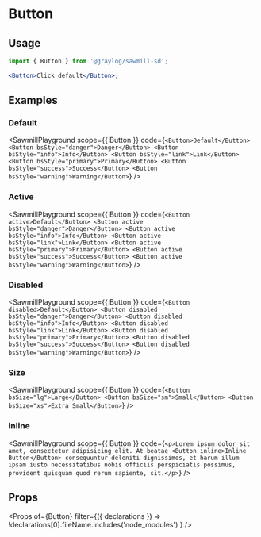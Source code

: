 
# Button

<Description of={Button} />

## Usage

```jsx
import { Button } from '@graylog/sawmill-sd';

<Button>Click default</Button>;
```

## Examples
### Default
<SawmillPlayground
  scope={{ Button }}
  code={`
<Button>Default</Button>
<Button bsStyle="danger">Danger</Button>
<Button bsStyle="info">Info</Button>
<Button bsStyle="link">Link</Button>
<Button bsStyle="primary">Primary</Button>
<Button bsStyle="success">Success</Button>
<Button bsStyle="warning">Warning</Button>
`}
/>

### Active
<SawmillPlayground
  scope={{ Button }}
  code={`
<Button active>Default</Button>
<Button active bsStyle="danger">Danger</Button>
<Button active bsStyle="info">Info</Button>
<Button active bsStyle="link">Link</Button>
<Button active bsStyle="primary">Primary</Button>
<Button active bsStyle="success">Success</Button>
<Button active bsStyle="warning">Warning</Button>
`}
/>

### Disabled
<SawmillPlayground
  scope={{ Button }}
  code={`
<Button disabled>Default</Button>
<Button disabled bsStyle="danger">Danger</Button>
<Button disabled bsStyle="info">Info</Button>
<Button disabled bsStyle="link">Link</Button>
<Button disabled bsStyle="primary">Primary</Button>
<Button disabled bsStyle="success">Success</Button>
<Button disabled bsStyle="warning">Warning</Button>
`}
/>

### Size
<SawmillPlayground
  scope={{ Button }}
  code={`
<Button bsSize="lg">Large</Button>
<Button bsSize="sm">Small</Button>
<Button bsSize="xs">Extra Small</Button>
`}
/>

### Inline
<SawmillPlayground
  scope={{ Button }}
  code={`<p>Lorem ipsum dolor sit amet, consectetur adipisicing elit. At beatae <Button inline>Inline Button</Button> consequuntur deleniti
  dignissimos, et harum illum ipsam iusto necessitatibus nobis officiis perspiciatis possimus, provident quisquam
  quod rerum sapiente, sit.</p>`}
/>

## Props

<Props of={Button}
       filter={({ declarations }) =>
         !declarations[0].fileName.includes('node_modules')
       }
/>
